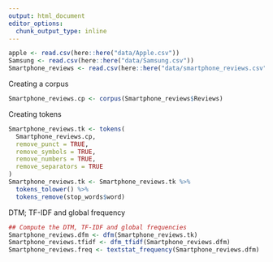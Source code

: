 ```yaml
---
output: html_document
editor_options: 
  chunk_output_type: inline
---
```



```r
apple <- read.csv(here::here("data/Apple.csv"))
Samsung <- read.csv(here::here("data/Samsung.csv"))
Smartphone_reviews <- read.csv(here::here("data/smartphone_reviews.csv"))
```


Creating a corpus
```r
Smartphone_reviews.cp <- corpus(Smartphone_reviews$Reviews)
```

Creating tokens
```r
Smartphone_reviews.tk <- tokens(
  Smartphone_reviews.cp,
  remove_punct = TRUE,
  remove_symbols = TRUE,
  remove_numbers = TRUE,
  remove_separators = TRUE
)
Smartphone_reviews.tk <- Smartphone_reviews.tk %>%
  tokens_tolower() %>%
  tokens_remove(stop_words$word)
```

DTM; TF-IDF and global frequency
```r
## Compute the DTM, TF-IDF and global frequencies
Smartphone_reviews.dfm <- dfm(Smartphone_reviews.tk)
Smartphone_reviews.tfidf <- dfm_tfidf(Smartphone_reviews.dfm)  
Smartphone_reviews.freq <- textstat_frequency(Smartphone_reviews.dfm)
```

